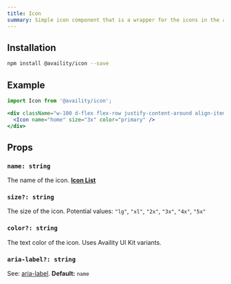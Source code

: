 ```yaml
---
title: Icon
summary: Simple icon component that is a wrapper for the icons in the availity uikit. **[Icon List](http://availity.github.io/availity-uikit/v3/icons)**
---
```


## Installation

```bash
npm install @availity/icon --save
```

## Example

```jsx live=true viewCode=true
import Icon from '@availity/icon';

<div className="w-100 d-flex flex-row justify-content-around align-items-center">
  <Icon name="home" size="3x" color="primary" />
</div>
```

## Props

### `name: string`

The name of the icon. **[Icon List](http://availity.github.io/availity-uikit/v3/icons)**

### `size?: string`

The size of the icon. Potential values: `"lg"`, `"xl"`, `"2x"`, `"3x"`, `"4x"`, `"5x"`

### `color?: string`

The text color of the icon. Uses Availity UI Kit variants.

### `aria-label?: string`

See: [aria-label](https://developer.mozilla.org/en-US/docs/Web/Accessibility/ARIA/ARIA_Techniques/Using_the_aria-label_attribute). **Default:** `name`